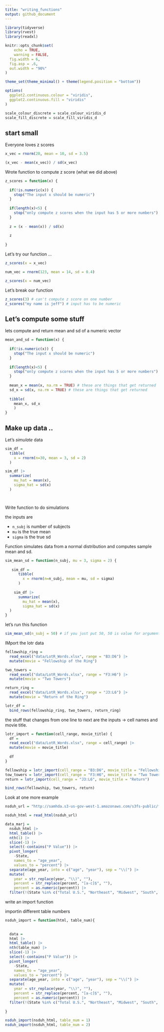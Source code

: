 ```yaml
---
title: "writing_functions"
output: github_document
---
```


```r
library(tidyverse)
library(rvest)
library(readxl)

knitr::opts_chunk$set(
	echo = TRUE,
	warning = FALSE,
  fig.width = 6,
  fig.asp = .6,
  out.width = "90%"
)

theme_set(theme_minimal() + theme(legend.position = "bottom"))

options(
  ggplot2.continuous.colour = "viridis",
  ggplot2.continuous.fill = "viridis"
)

scale_colour_discrete = scale_colour_viridis_d
scale_fill_discrete = scale_fill_viridis_d
```

## start small

Everyone loves z scores

```r
x_vec = rnorm(20, mean = 10, sd = 3.5)

(x_vec - mean(x_vec)) / sd(x_vec)
```

Wrote function to compute z score (what we did above)

```r
z_scores = function(x) {
  
  if(!is.numeric(x)) {
    stop("The input x should be numeric")
  }
  
  if(length(x)<5) {
    stop("only compute z scores when the input has 5 or more numbers")
  }
  
  z = (x - mean(x)) / sd(x)
  
  z
  
}
```


Let's try our function ...

```r
z_scores(x = x_vec)

num_vec = rnorm(123, mean = 14, sd = 0.4)

z_scores(x = num_vec)

```


Let's break our function

```r
z_scores(3) # can't compute z score on one number
z_scores("my name is jeff") # input has to be numeric
```


## Let's compute some stuff

lets compute and return mean and sd of a numeric vector


```r
mean_and_sd = function(x) {
  
  if(!is.numeric(x)) {
    stop("The input x should be numeric")
  }
  
  if(length(x)<5) {
    stop("only compute z scores when the input has 5 or more numbers")
  }
  
  mean_x = mean(x, na.rm = TRUE) # these are things that get returned
  sd_x = sd(x, na.rm = TRUE) # these are things that get returned
  
  tibble(
    mean_x, sd_x
    )
}
```


## Make up data ..

Let's *simulate* data

```r
sim_df = 
  tibble(
    x = rnorm(n=30, mean = 3, sd = 2)
  )

sim_df |> 
  summarize(
    mu_hat = mean(x),
    sigma_hat = sd(x)
  )




```


Write function to do simulations\

the inputs are

* `n_subj` is number of subjects
* `mu` is the true mean
* `sigma` is the true sd

Function simulates data from a normal distribution and computes sample mean and sd.

```r
sim_mean_sd = function(n_subj, mu = 3, sigma = 2) {
 
   sim_df = 
      tibble(
        x = rnorm(n=n_subj, mean = mu, sd = sigma)
      )
    
    sim_df |> 
      summarize(
        mu_hat = mean(x),
        sigma_hat = sd(x)
  )
}
```


let's run this function

```r
sim_mean_sd(n_subj = 50) # if you just put 50, 50 is value for argument that doesn't have a default

```


IMport the lotr data

```r
fellowship_ring = 
  read_excel("data/LotR_Words.xlsx", range = "B3:D6") |> 
  mutate(movie = "Fellowship of the Ring")

two_towers = 
  read_excel("data/LotR_Words.xlsx", range = "F3:H6") |> 
  mutate(movie = "Two Towers")

return_ring = 
  read_excel("data/LotR_Words.xlsx", range = "J3:L6") |> 
  mutate(movie = "Return of the Ring")

lotr_df = 
  bind_rows(fellowship_ring, two_towers, return_ring)
```

the stuff that changes from one line to next are the inputs -> cell names and movie title. 

```r
lotr_import = function(cell_range, movie_title) {
  df = 
  read_excel("data/LotR_Words.xlsx", range = cell_range) |> 
  mutate(movie = movie_title)
  
  df
}

fellowship = lotr_import(cell_range = "B3:D6", movie_title = "Fellowship")
tow_towers = lotr_import(cell_range = "F3:H6", movie_title = "Two Towers")
return = lotr_import(cell_range = "J3:L6", movie_title = "Return")

bind_rows(fellowship, two_towers, return)
```


Look at one more example


```r
nsduh_url = "http://samhda.s3-us-gov-west-1.amazonaws.com/s3fs-public/field-uploads/2k15StateFiles/NSDUHsaeShortTermCHG2015.htm"

nsduh_html = read_html(nsduh_url)

data_marj = 
  nsduh_html |> 
  html_table() |> 
  nth(1) |>
  slice(-1) |> 
  select(-contains("P Value")) |>
  pivot_longer(
    -State,
    names_to = "age_year", 
    values_to = "percent") |>
  separate(age_year, into = c("age", "year"), sep = "\\(") |>
  mutate(
    year = str_replace(year, "\\)", ""),
    percent = str_replace(percent, "[a-c]$", ""),
    percent = as.numeric(percent)) |>
  filter(!(State %in% c("Total U.S.", "Northeast", "Midwest", "South", "West")))
```

write an import function

importin different table numbers

```r
nsduh_import = function(html, table_num){
  
  
  data = 
  html |> 
  html_table() |> 
  nth(table_num) |>
  slice(-1) |> 
  select(-contains("P Value")) |>
  pivot_longer(
    -State,
    names_to = "age_year", 
    values_to = "percent") |>
  separate(age_year, into = c("age", "year"), sep = "\\(") |>
  mutate(
    year = str_replace(year, "\\)", ""),
    percent = str_replace(percent, "[a-c]$", ""),
    percent = as.numeric(percent)) |>
  filter(!(State %in% c("Total U.S.", "Northeast", "Midwest", "South", "West")))
  
}

nsduh_import(nsduh_html, table_num = 1)
nsduh_import(nsduh_html, table_num = 2)
```




